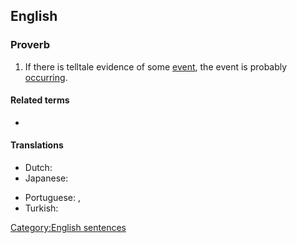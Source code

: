 ==English==

===Proverb===
{{en-proverb}}

# {{lb|en|UK|US|Australia|Canada|NZ}} If there is telltale evidence of some [[event]], the event is probably [[occurring]].

====Related terms====
* {{l|en|no smoke without fire}}

====Translations====
{{trans-top|if there is telltale evidence of some event, the event is probably occurring}}
* Dutch: {{t|nl|waar rook is is vuur}}
* Japanese: {{t|ja|火のないところに煙は立たない|tr=ひのないところに けむりはたたない, hi-no nai-tokoro-ni kemuri-ha tatanai}}
{{trans-mid}}
* Portuguese: {{t|pt|onde há fumaça, há fogo}} {{qualifier|Brazil}}, {{t|pt|onde há fumo, há fogo}} {{qualifier|Portugal}}
* Turkish: {{t|tr|ateş olmayan yerden duman çıkmaz}} 
{{trans-bottom}}

[[Category:English sentences]]